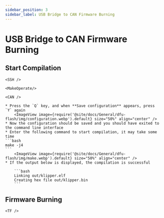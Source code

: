 ```yaml
---
sidebar_position: 3
sidebar_label: USB Bridge to CAN Firmware Burning
---
```




# USB Bridge to CAN Firmware Burning

## Start Compilation

    <SSH />

    <MakeOperate/>

    <CAN />

    * Press the `Q` key, and when **Save configuration** appears, press `Y` again
        <ImageView image={require('@site/docs/General/dfu-flash/img/configuration.webp').default} size="50%" align="center" />
    * Now the configuration should be saved and you should have exited to the command line interface
    * Enter the following command to start compilation, it may take some time
    ```bash
    make -j4
    ```
        <ImageView image={require('@site/docs/General/dfu-flash/img/make.webp').default} size="50%" align="center" />
    * If the output below is displayed, the compilation is successful

        ```bash
        Linking out/klipper.elf
        Creating hex file out/klipper.bin
        ```

## Firmware Burning


    <TF />
